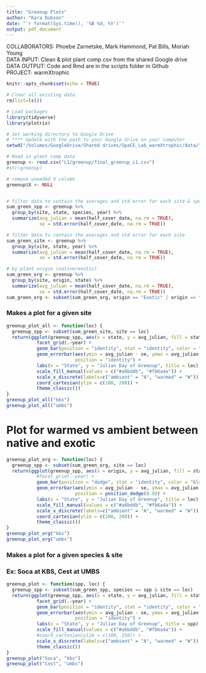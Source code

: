 ```yaml
---
title: "Greenup Plots"
author: "Kara Dobson"
date: "`r format(Sys.time(), '%B %d, %Y')`"
output: pdf_document
---
```


COLLABORATORS: Phoebe Zarnetske, Mark Hammond, Pat Bills, Moriah Young  
DATA INPUT: Clean & plot plant comp csv from the shared Google drive  
DATA OUTPUT: Code and Rmd are in the scripts folder in Github  
PROJECT: warmXtrophic  


```r
knitr::opts_chunk$set(echo = TRUE)
```

```r
# Clear all existing data
rm(list=ls())

# Load packages
library(tidyverse)
library(plotrix)

# Set working directory to Google Drive
# **** Update with the path to your Google drive on your computer
setwd("/Volumes/GoogleDrive/Shared drives/SpaCE_Lab_warmXtrophic/data/")

# Read in plant comp data
greenup <- read.csv("L1/greenup/final_greenup_L1.csv")
#str(greenup)

# remove uneeded X column
greenup$X <- NULL


# filter data to contain the averages and std error for each site & species
sum_green_spp <- greenup %>%
  group_by(site, state, species, year) %>%
  summarize(avg_julian = mean(half_cover_date, na.rm = TRUE),
            se = std.error(half_cover_date, na.rm = TRUE))

# filter data to contain the averages and std error for each site
sum_green_site <- greenup %>%
  group_by(site, state, year) %>%
  summarize(avg_julian = mean(half_cover_date, na.rm = TRUE),
            se = std.error(half_cover_date, na.rm = TRUE))

# by plant origin (native/exotic)
sum_green_org <- greenup %>%
  group_by(site, origin, state) %>%
  summarize(avg_julian = mean(half_cover_date, na.rm = TRUE),
            se = std.error(half_cover_date, na.rm = TRUE))
sum_green_org <- subset(sum_green_org, origin == "Exotic" | origin == "Native")
```

### Makes a plot for a given site
```r
greenup_plot_all <- function(loc) { 
  greenup_spp <- subset(sum_green_site, site == loc)
  return(ggplot(greenup_spp, aes(x = state, y = avg_julian, fill = state)) +
           facet_grid(.~year) +
           geom_bar(position = "identity", stat = "identity", color = "black") +
           geom_errorbar(aes(ymin = avg_julian - se, ymax = avg_julian + se), width = 0.2,
                         position = "identity") +
           labs(x = "State", y = "Julian Day of Greenup", title = loc) +
           scale_fill_manual(values = c("#a6bddb", "#fb6a4a")) +
           scale_x_discrete(labels=c("ambient" = "A", "warmed" = "W")) +
           coord_cartesian(ylim = c(100, 200)) +
           theme_classic())
}
greenup_plot_all("kbs")
greenup_plot_all("umbs")
```

# Plot for warmed vs ambient between native and exotic
```r
greenup_plot_org <- function(loc) { 
  greenup_spp <- subset(sum_green_org, site == loc)
  return(ggplot(greenup_spp, aes(x = origin, y = avg_julian, fill = state)) +
           #facet_grid(.~year) +
           geom_bar(position = "dodge", stat = "identity", color = "black") +
           geom_errorbar(aes(ymin = avg_julian - se, ymax = avg_julian + se), width = 0.2,
                         position = position_dodge(0.9)) +
           labs(x = "State", y = "Julian Day of Greenup", title = loc) +
           scale_fill_manual(values = c("#a6bddb", "#fb6a4a")) +
           scale_x_discrete(labels=c("ambient" = "A", "warmed" = "W")) +
           coord_cartesian(ylim = c(100, 200)) +
           theme_classic())
}
greenup_plot_org("kbs")
greenup_plot_org("umbs")     
```

### Makes a plot for a given species & site
### Ex: Soca at KBS, Cest at UMBS
```r
greenup_plot <- function(spp, loc) { 
  greenup_spp <- subset(sum_green_spp, species == spp & site == loc)
  return(ggplot(greenup_spp, aes(x = state, y = avg_julian, fill = state)) +
           facet_grid(.~year) +
           geom_bar(position = "identity", stat = "identity", color = "black") +
           geom_errorbar(aes(ymin = avg_julian - se, ymax = avg_julian + se), width = 0.2,
                         position = "identity") +
           labs(x = "State", y = "Julian Day of Greenup", title = spp) +
           scale_fill_manual(values = c("#a6bddb", "#fb6a4a")) +
           #coord_cartesian(ylim = c(100, 250)) +
           scale_x_discrete(labels=c("ambient" = "A", "warmed" = "W")) +
           theme_classic())
}
greenup_plot("Soca", "kbs")
greenup_plot("Cest", "umbs")
```

